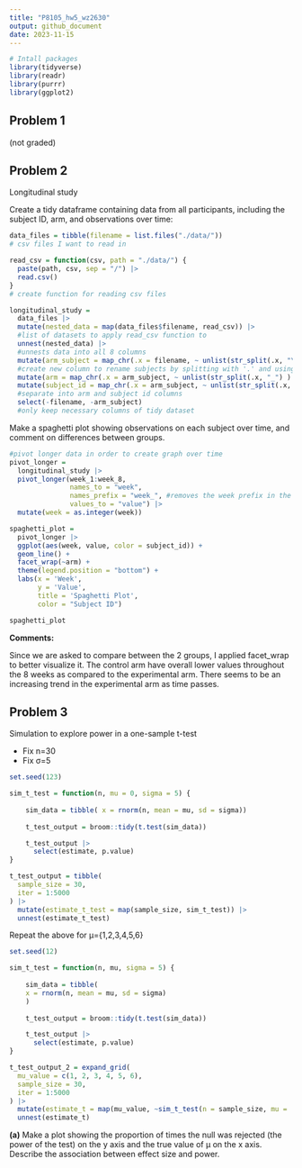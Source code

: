 ```yaml
---
title: "P8105_hw5_wz2630"
output: github_document
date: 2023-11-15
---
```

```r
# Intall packages
library(tidyverse)
library(readr)
library(purrr)
library(ggplot2)

```

## Problem 1 
(not graded)


## Problem 2

Longitudinal study 

Create a tidy dataframe containing data from all participants, including the subject ID, arm, and observations over time:
```r

data_files = tibble(filename = list.files("./data/"))
# csv files I want to read in

read_csv = function(csv, path = "./data/") {
  paste(path, csv, sep = "/") |> 
  read.csv()
}
# create function for reading csv files

longitudinal_study =  
  data_files |> 
  mutate(nested_data = map(data_files$filename, read_csv)) |> 
  #list of datasets to apply read_csv function to
  unnest(nested_data) |> 
  #unnests data into all 8 columns
  mutate(arm_subject = map_chr(.x = filename, ~ unlist(str_split(.x, "\\.") ) [[1]] )) |> 
  #create new column to rename subjects by splitting with '.' and using only the first part
  mutate(arm = map_chr(.x = arm_subject, ~ unlist(str_split(.x, "_") ) [[1]] )) |> 
  mutate(subject_id = map_chr(.x = arm_subject, ~ unlist(str_split(.x, "_") ) [[2]] )) |> 
  #separate into arm and subject id columns
  select(-filename, -arm_subject)
  #only keep necessary columns of tidy dataset
```

Make a spaghetti plot showing observations on each subject over time, and comment on differences between groups.
```r
#pivot longer data in order to create graph over time
pivot_longer = 
  longitudinal_study |> 
  pivot_longer(week_1:week_8,
               names_to = "week",
               names_prefix = "week_", #removes the week prefix in the week values
               values_to = "value") |> 
  mutate(week = as.integer(week))

spaghetti_plot = 
  pivot_longer |> 
  ggplot(aes(week, value, color = subject_id)) + 
  geom_line() + 
  facet_wrap(~arm) + 
  theme(legend.position = "bottom") +
  labs(x = 'Week', 
       y = 'Value', 
       title = 'Spaghetti Plot',
       color = "Subject ID")

spaghetti_plot
```

**Comments:**

Since we are asked to compare between the 2 groups, I applied facet_wrap to better visualize it. The control arm have overall lower values throughout the 8 weeks as compared to the experimental arm. There seems to be an increasing trend in the experimental arm as time passes.



## Problem 3

Simulation to explore power in a one-sample t-test

* Fix n=30
* Fix σ=5

```r
set.seed(123)

sim_t_test = function(n, mu = 0, sigma = 5) {
  
    sim_data = tibble( x = rnorm(n, mean = mu, sd = sigma))
    
    t_test_output = broom::tidy(t.test(sim_data))

    t_test_output |> 
      select(estimate, p.value)
}

t_test_output = tibble(
  sample_size = 30,
  iter = 1:5000
) |>
  mutate(estimate_t_test = map(sample_size, sim_t_test)) |>
  unnest(estimate_t_test)
```

Repeat the above for μ={1,2,3,4,5,6}
```r
set.seed(12)

sim_t_test = function(n, mu, sigma = 5) {
  
    sim_data = tibble(
    x = rnorm(n, mean = mu, sd = sigma)
    )
    
    t_test_output = broom::tidy(t.test(sim_data))

    t_test_output |> 
      select(estimate, p.value)
}

t_test_output_2 = expand_grid(
  mu_value = c(1, 2, 3, 4, 5, 6),
  sample_size = 30,
  iter = 1:5000
) |>
  mutate(estimate_t = map(mu_value, ~sim_t_test(n = sample_size, mu = .))) |>
  unnest(estimate_t)
```

**(a)** Make a plot showing the proportion of times the null was rejected (the power of the test) on the y axis and the true value of μ on the x axis. Describe the association between effect size and power.
```r

```









